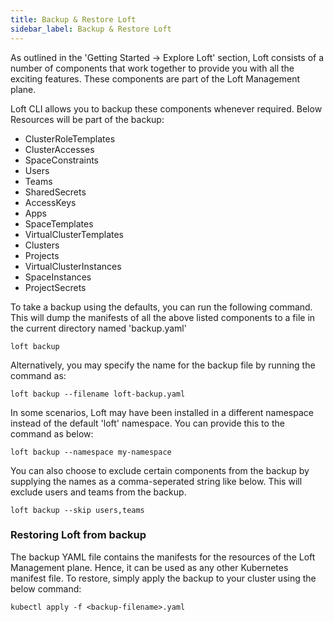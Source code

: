 ```yaml
---
title: Backup & Restore Loft
sidebar_label: Backup & Restore Loft
---
```


As outlined in the 'Getting Started -> Explore Loft' section, Loft consists of a number of components that work together to provide you with all the exciting features. These components are part of the Loft Management plane.

Loft CLI allows you to backup these components whenever required. Below Resources will be part of the backup:
- ClusterRoleTemplates
- ClusterAccesses
- SpaceConstraints
- Users
- Teams
- SharedSecrets
- AccessKeys
- Apps
- SpaceTemplates
- VirtualClusterTemplates
- Clusters
- Projects
- VirtualClusterInstances
- SpaceInstances
- ProjectSecrets



To take a backup using the defaults, you can run the following command. This will dump the manifests of all the above listed components to a file in the current directory named 'backup.yaml'
```
loft backup
```

Alternatively, you may specify the name for the backup file by running the command as:
```
loft backup --filename loft-backup.yaml
```

In some scenarios, Loft may have been installed in a different namespace instead of the default 'loft' namespace. You can provide this to the command as below:
```
loft backup --namespace my-namespace
```

You can also choose to exclude certain components from the backup by supplying the names as a comma-seperated string like below. This will exclude users and teams from the backup.
```
loft backup --skip users,teams
```
### Restoring Loft from backup

The backup YAML file contains the manifests for the resources of the Loft Management plane. Hence, it can be used as any other Kubernetes manifest file. 
To restore, simply apply the backup to your cluster using the below command: 
```
kubectl apply -f <backup-filename>.yaml
```
